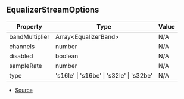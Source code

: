 ## EqualizerStreamOptions

| Property | Type | Value |
| ----------- | ----------- | ----------- |
| bandMultiplier | Array\<EqualizerBand> | N/A |
| channels | number | N/A |
| disabled | boolean | N/A |
| sampleRate | number | N/A |
| type | 's16le' \| 's16be' \| 's32le' \| 's32be' | N/A |


- [Source](https://github.com/Androz2091/discord-player/blob/f2dbc02/packages/equalizer/src/equalizer/EqualizerStream.ts#L5)
